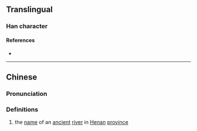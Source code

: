 {{character info/new}}
==Translingual==

===Han character===
{{Han char|rn=85|rad=水|as=04|sn=7|four=|canj=EPIM,EPMM|ids=⿰氵匀}}

====References====
* {{Han ref|kx=0607.160|dkj=17158|dj=1001.030|hdz=31570.060|uh=6C6E|ud=27758}}

----

==Chinese==
{{zh-forms}}

===Pronunciation===
{{zh-pron
|m=jūn
|c=gwan1
|mc=y
|oc=y
|ma=
|cat=pn
}}

===Definitions===
{{zh-hanzi}}

# the [[name]] of an [[ancient]] [[river]] in [[Henan]] [[province]]